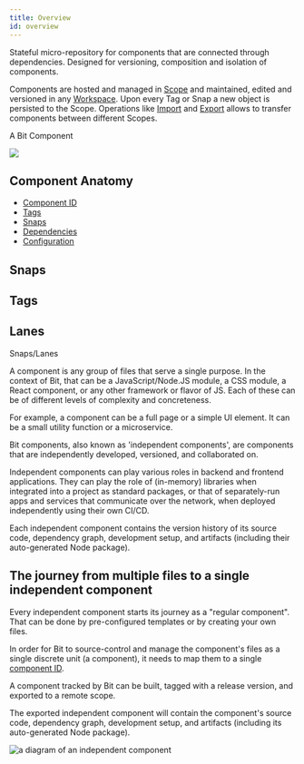 ```yaml
---
title: Overview
id: overview
---
```



Stateful micro-repository for components that are connected through dependencies. Designed for versioning, composition and isolation of components.

Components are hosted and managed in [Scope](/scope/overview) and maintained, edited and versioned in any [Workspace](/). Upon every Tag or Snap
a new object is persisted to the Scope. Operations like [Import](/) and [Export](/) allows to transfer components between
different Scopes.

A Bit Component

<img src={scopeWorkspace} />

## Component Anatomy

- [Component ID](/)
- [Tags](/)
- [Snaps](/)
- [Dependencies](/)
- [Configuration](/)

## Snaps

## Tags

## Lanes

Snaps/Lanes

A component is any group of files that serve a single purpose. In the context of Bit, that can be a JavaScript/Node.JS module, a CSS module, a React component, or any other framework or flavor of JS.
Each of these can be of different levels of complexity and concreteness.

For example, a component can be a full page or a simple UI element.
It can be a small utility function or a microservice.

Bit components, also known as 'independent components', are components that are independently developed, versioned, and collaborated on.

Independent components can play various roles in backend and frontend applications.
They can play the role of (in-memory) libraries when integrated into a project as standard packages, or that of separately-run apps and services that communicate over the network, when deployed independently using their own CI/CD.

Each independent component contains the version history of its source code, dependency graph, development setup, and artifacts (including their auto-generated Node package).

## The journey from multiple files to a single independent component

Every independent component starts its journey as a "regular component". That can be done by pre-configured templates or by creating your own files.

In order for Bit to source-control and manage the component's files as a single discrete unit (a component), it needs to map them to a single [component ID](component-id.md).

A component tracked by Bit can be built, tagged with a release version, and exported to a remote scope.

The exported independent component will contain the component's source code, dependency graph, development setup, and artifacts (including its auto-generated Node package).

<Image src="/img/diagrams/component_diagram_2.png" alt="a diagram of an independent component" />
